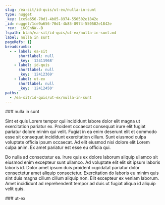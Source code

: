 ```yaml
---
slug: /ea-sit/id-quis/ut-ex/nulla-in-sunt
type: nugget
_key: 1ce9a656-70d1-4b85-8974-550502e1842e
_id: nugget/1ce9a656-70d1-4b85-8974-550502e1842e
_rev: _iKCEnNW--B
fspath: blah/ea-sit/id-quis/ut-ex/nulla-in-sunt.md
label: nulla in sunt
pageRefs: {}
breadcrumbs:
  - - label: ea-sit
      shortlabel: null
      _key: '12411968'
    - label: id-quis
      shortlabel: null
      _key: '12412369'
    - label: ut-ex
      shortlabel: null
      _key: '12412450'
paths:
  - /ea-sit/id-quis/ut-ex/nulla-in-sunt
---
```


<NuggetArea>
<Nugget slug="/ea-sit/id-quis/ut-ex/nulla-in-sunt" type="nugget" _key="1ce9a656-70d1-4b85-8974-550502e1842e" _id="nugget/1ce9a656-70d1-4b85-8974-550502e1842e" _rev="_iKCEnNW--B" fspath="blah/ea-sit/id-quis/ut-ex/nulla-in-sunt.md" label="nulla in sunt" paths="/ea-sit/id-quis/ut-ex/nulla-in-sunt">
<NuggetBody>
### nulla in sunt

Sint et quis Lorem tempor qui incididunt labore dolor elit magna ut exercitation pariatur ex. Proident occaecat consequat irure elit fugiat pariatur dolore minim qui velit. Fugiat in ea enim deserunt elit et commodo esse sit consequat incididunt exercitation cillum. Sunt eiusmod culpa voluptate officia ipsum occaecat. Ad elit eiusmod nisi dolore elit Lorem culpa anim. Ex amet pariatur est esse eu officia qui.

Do nulla ad consectetur ea. Irure quis ex dolore laborum aliquip ullamco sit eiusmod enim excepteur sunt ullamco. Ad voluptate elit elit sit ipsum laboris laboris id. Dolor amet ipsum duis proident cupidatat pariatur dolor consectetur amet aliquip consectetur. Exercitation do laboris eu minim quis sint duis magna cillum cillum aliquip non. Elit excepteur ex veniam laborum. Amet incididunt ad reprehenderit tempor ad duis ut fugiat aliqua id aliquip velit quis.

</NuggetBody>
<Breadcrumbs>
<Crumbs>
<Crumb _key="12411968" label="ea-sit" /><Crumb _key="12412369" label="id-quis" /><Crumb _key="12412450" label="ut-ex" />
</Crumbs>
</Breadcrumbs>
</Nugget>

<NuggetsInbound>
</NuggetsInbound>
<NuggetsOutbound>
</NuggetsOutbound>
</NuggetArea>
<PassagesInbound>
<Passage direction="inbound" type="passage" _key="12412450" _id="passage/12412450" _rev="_iKCEnNW--_" label="ut-ex" passage="ut-ex" fspath="blah/ea-sit/id-quis/ut-ex" paths="/ea-sit/id-quis/ut-ex" slug="/ea-sit/id-quis/ut-ex">
<NuggetBody>
### ut-ex

</NuggetBody>
<Breadcrumbs>
<Crumbs>
<Crumb _key="12411968" label="ea-sit" /><Crumb _key="12412369" label="id-quis" />
</Crumbs>
</Breadcrumbs>
</Passage>

</PassagesInbound>
<PassagesOutbound>
</PassagesOutbound>
